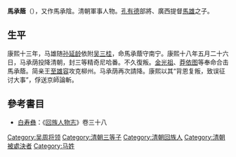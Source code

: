 '''馬承蔭'''（{{bd|?||?||}}），又作馬承陰。清朝軍事人物。[[孔有德|孔有德]]部將、廣西提督[[馬雄|馬雄]]之子。
==生平==
康熙十三年，马雄随[[孙延龄|孙延龄]]依附[[吴三桂|吴三桂]]，命馬承蔭守南宁。康熙十八年五月二十六日，马承荫投降清朝，封三等精奇尼哈番。不久復叛。[[金光祖|金光祖]]、[[莽依图|莽依图]]等奉命合击馬承蔭。简亲王[[至雄容|至雄容]]攻克柳州。马承荫再次請降。康熙以其“背恩复叛，致误征讨大事”，俘送京師論斬。

==參考書目==
* [[白寿彝|白寿彝]]：《[[回族人物志|回族人物志]]》卷三十八

[[Category:吴周将领|Category:吴周将领]]
[[Category:清朝三等子|Category:清朝三等子]]
[[Category:清朝回族人|Category:清朝回族人]]
[[Category:清朝被處決者|Category:清朝被處決者]]
[[Category:马姓|Category:马姓]]